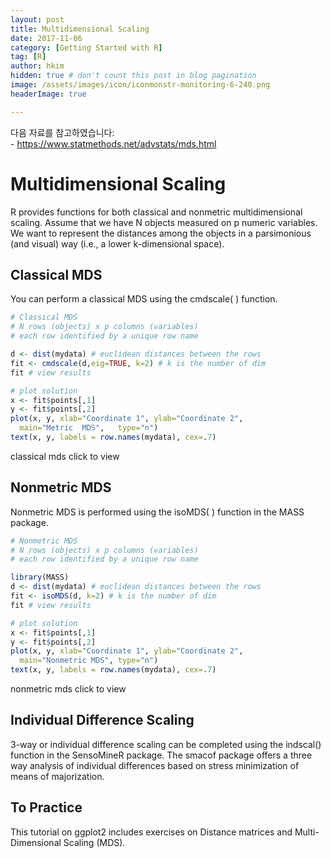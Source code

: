 ```yaml
---
layout: post  
title: Multidimensional Scaling
date: 2017-11-06  
category: [Getting Started with R]  
tag: [R]  
author: hkim  
hidden: true # don't count this post in blog pagination  
image: /assets/images/icon/iconmonstr-monitoring-6-240.png
headerImage: true

---
```


다음 자료를 참고하였습니다:  
- [https://www.statmethods.net/advstats/mds.html](https://www.statmethods.net/advstats/mds.html)

# Multidimensional Scaling

R provides functions for both classical and nonmetric multidimensional scaling. Assume that we have N objects measured on p numeric variables. We want to represent the distances among the objects in a parsimonious (and visual) way (i.e., a lower k-dimensional space).

## Classical MDS

You can perform a classical MDS using the cmdscale( ) function.

```r
# Classical MDS
# N rows (objects) x p columns (variables)
# each row identified by a unique row name

d <- dist(mydata) # euclidean distances between the rows
fit <- cmdscale(d,eig=TRUE, k=2) # k is the number of dim
fit # view results

# plot solution
x <- fit$points[,1]
y <- fit$points[,2]
plot(x, y, xlab="Coordinate 1", ylab="Coordinate 2",
  main="Metric	MDS",	type="n")
text(x, y, labels = row.names(mydata), cex=.7)
```

classical mds click to view


## Nonmetric MDS

Nonmetric MDS is performed using the isoMDS( ) function in the MASS package.

```r
# Nonmetric MDS
# N rows (objects) x p columns (variables)
# each row identified by a unique row name

library(MASS)
d <- dist(mydata) # euclidean distances between the rows
fit <- isoMDS(d, k=2) # k is the number of dim
fit # view results

# plot solution
x <- fit$points[,1]
y <- fit$points[,2]
plot(x, y, xlab="Coordinate 1", ylab="Coordinate 2",
  main="Nonmetric MDS", type="n")
text(x, y, labels = row.names(mydata), cex=.7)
```

nonmetric mds click to view


## Individual Difference Scaling

3-way or individual difference scaling can be completed using the indscal() function in the SensoMineR package. The smacof package offers a three way analysis of individual differences based on stress minimization of means of majorization.


## To Practice

This tutorial on ggplot2 includes exercises on Distance matrices and Multi-Dimensional Scaling (MDS).
